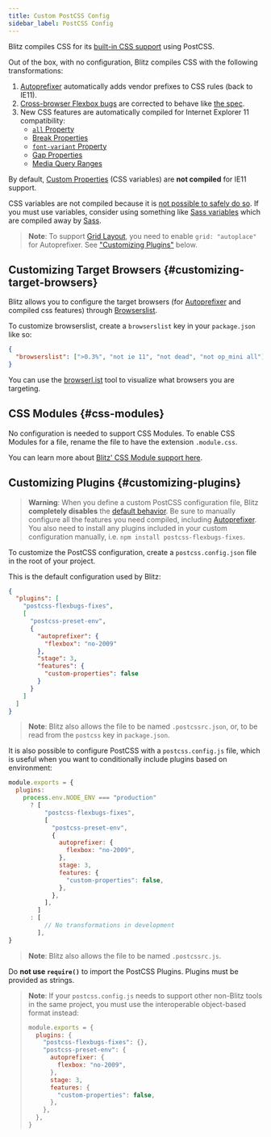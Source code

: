 ```yaml
---
title: Custom PostCSS Config
sidebar_label: PostCSS Config
---
```


Blitz compiles CSS for its [built-in CSS support](./css) using PostCSS.

Out of the box, with no configuration, Blitz compiles CSS with the
following transformations:

1. [Autoprefixer](https://github.com/postcss/autoprefixer) automatically
   adds vendor prefixes to CSS rules (back to IE11).
1. [Cross-browser Flexbox bugs](https://github.com/philipwalton/flexbugs)
   are corrected to behave like
   [the spec](https://www.w3.org/TR/css-flexbox-1/).
1. New CSS features are automatically compiled for Internet Explorer 11
   compatibility:
   - [`all` Property](https://developer.mozilla.org/en-US/docs/Web/CSS/all)
   - [Break Properties](https://developer.mozilla.org/en-US/docs/Web/CSS/break-after)
   - [`font-variant` Property](https://developer.mozilla.org/en-US/docs/Web/CSS/font-variant)
   - [Gap Properties](https://developer.mozilla.org/en-US/docs/Web/CSS/gap)
   - [Media Query Ranges](https://developer.mozilla.org/en-US/docs/Web/CSS/Media_Queries/Using_media_queries#Syntax_improvements_in_Level_4)

By default,
[Custom Properties](https://developer.mozilla.org/en-US/docs/Web/CSS/var)
(CSS variables) are **not compiled** for IE11 support.

CSS variables are not compiled because it is
[not possible to safely do so](https://github.com/MadLittleMods/postcss-css-variables#caveats).
If you must use variables, consider using something like
[Sass variables](https://sass-lang.com/documentation/variables) which are
compiled away by [Sass](https://sass-lang.com/).

> **Note**: To support
> [Grid Layout](https://developer.mozilla.org/en-US/docs/Web/CSS/grid),
> you need to enable `grid: "autoplace"` for Autoprefixer. See
> ["Customizing Plugins"](#customizing-plugins) below.

## Customizing Target Browsers {#customizing-target-browsers}

Blitz allows you to configure the target browsers (for
[Autoprefixer](https://github.com/postcss/autoprefixer) and compiled css
features) through
[Browserslist](https://github.com/browserslist/browserslist).

To customize browserslist, create a `browserslist` key in your
`package.json` like so:

```json
{
  "browserslist": [">0.3%", "not ie 11", "not dead", "not op_mini all"]
}
```

You can use the
[browserl.ist](https://browserl.ist/?q=%3E0.3%25%2C+not+ie+11%2C+not+dead%2C+not+op_mini+all)
tool to visualize what browsers you are targeting.

## CSS Modules {#css-modules}

No configuration is needed to support CSS Modules. To enable CSS Modules
for a file, rename the file to have the extension `.module.css`.

You can learn more about [Blitz' CSS Module support here](./css).

## Customizing Plugins {#customizing-plugins}

> **Warning**: When you define a custom PostCSS configuration file, Blitz
> **completely disables** the [default behavior](#default-behavior). Be
> sure to manually configure all the features you need compiled, including
> [Autoprefixer](https://github.com/postcss/autoprefixer). You also need
> to install any plugins included in your custom configuration manually,
> i.e. `npm install postcss-flexbugs-fixes`.

To customize the PostCSS configuration, create a `postcss.config.json`
file in the root of your project.

This is the default configuration used by Blitz:

```json
{
  "plugins": [
    "postcss-flexbugs-fixes",
    [
      "postcss-preset-env",
      {
        "autoprefixer": {
          "flexbox": "no-2009"
        },
        "stage": 3,
        "features": {
          "custom-properties": false
        }
      }
    ]
  ]
}
```

> **Note**: Blitz also allows the file to be named `.postcssrc.json`, or,
> to be read from the `postcss` key in `package.json`.

It is also possible to configure PostCSS with a `postcss.config.js` file,
which is useful when you want to conditionally include plugins based on
environment:

```js
module.exports = {
  plugins:
    process.env.NODE_ENV === "production"
      ? [
          "postcss-flexbugs-fixes",
          [
            "postcss-preset-env",
            {
              autoprefixer: {
                flexbox: "no-2009",
              },
              stage: 3,
              features: {
                "custom-properties": false,
              },
            },
          ],
        ]
      : [
          // No transformations in development
        ],
}
```

> **Note**: Blitz also allows the file to be named `.postcssrc.js`.

Do **not use `require()`** to import the PostCSS Plugins. Plugins must be
provided as strings.

> **Note**: If your `postcss.config.js` needs to support other non-Blitz
> tools in the same project, you must use the interoperable object-based
> format instead:
>
> ```js
> module.exports = {
>   plugins: {
>     "postcss-flexbugs-fixes": {},
>     "postcss-preset-env": {
>       autoprefixer: {
>         flexbox: "no-2009",
>       },
>       stage: 3,
>       features: {
>         "custom-properties": false,
>       },
>     },
>   },
> }
> ```
